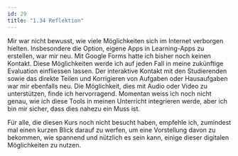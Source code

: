 ```yaml
---
id: 29
title: "1.34 Reflektion"
---
```


Mir war nicht bewusst, wie viele Möglichkeiten sich im Internet verborgen hielten. Insbesondere die Option, eigene Apps in Learning-Apps zu erstellen, war mir neu. Mit Google Forms hatte ich bisher noch keinen Kontakt. Diese Möglichkeiten werde ich auf jeden Fall in meine zukünftige Evaluation einfliessen lassen. Der interaktive Kontakt mit den Studierenden sowie das direkte Teilen und Korrigieren von Aufgaben oder Hausaufgaben war mir ebenfalls neu. Die Möglichkeit, dies mit Audio oder Video zu unterstützen, finde ich hervorragend. Momentan weiss ich noch nicht genau, wie ich diese Tools in meinen Unterricht integrieren werde, aber ich bin mir sicher, dass dies nahezu ein Muss ist.

Für alle, die diesen Kurs noch nicht besucht haben, empfehle ich, zumindest mal einen kurzen Blick darauf zu werfen, um eine Vorstellung davon zu bekommen, wie spannend und nützlich es sein kann, einige dieser digitalen Möglichkeiten zu nutzen.

